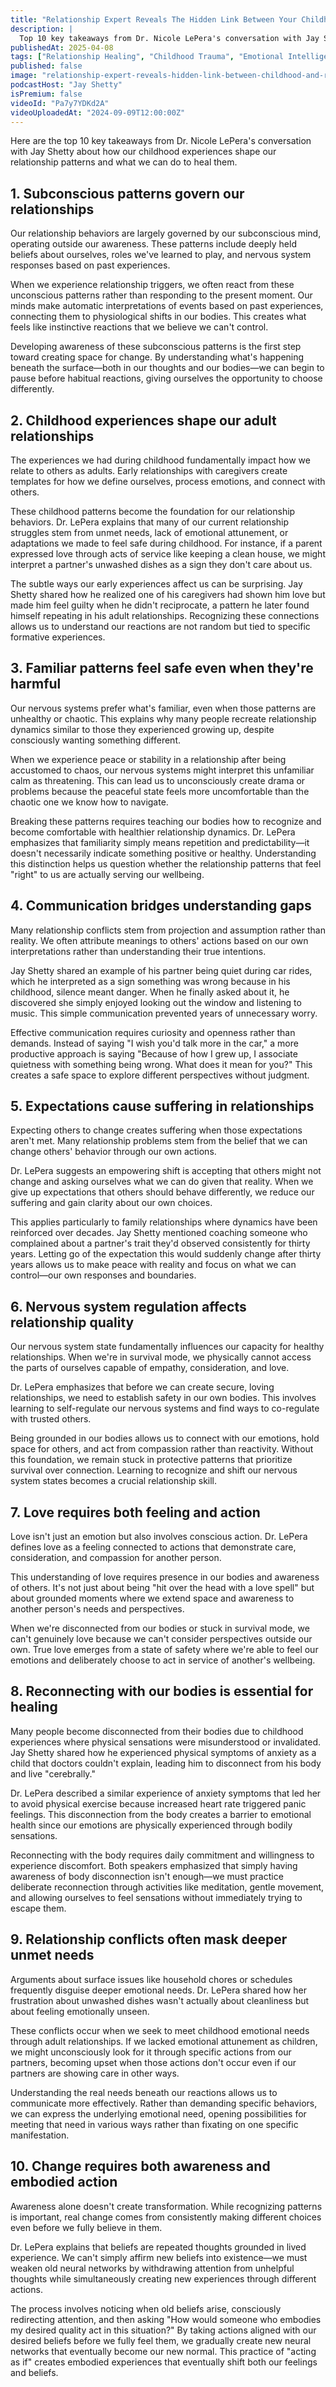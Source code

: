 ```yaml
---
title: "Relationship Expert Reveals The Hidden Link Between Your Childhood & Relationship Struggles!"
description: |
  Top 10 key takeaways from Dr. Nicole LePera's conversation with Jay Shetty about how our childhood experiences shape our relationship patterns and what we can do to heal them.
publishedAt: 2025-04-08
tags: ["Relationship Healing", "Childhood Trauma", "Emotional Intelligence"]
published: false
image: "relationship-expert-reveals-hidden-link-between-childhood-and-relationship-struggles.jpg"
podcastHost: "Jay Shetty"
isPremium: false
videoId: "Pa7y7YDKd2A"
videoUploadedAt: "2024-09-09T12:00:00Z"
---
```



<PodcastSummaryPageLayout frontmatter={frontmatter}>

Here are the top 10 key takeaways from Dr. Nicole LePera's conversation with Jay Shetty about how our childhood experiences shape our relationship patterns and what we can do to heal them.

## 1. Subconscious patterns govern our relationships

Our relationship behaviors are largely governed by our subconscious mind, operating outside our awareness. These patterns include deeply held beliefs about ourselves, roles we've learned to play, and nervous system responses based on past experiences.

When we experience relationship triggers, we often react from these unconscious patterns rather than responding to the present moment. Our minds make automatic interpretations of events based on past experiences, connecting them to physiological shifts in our bodies. This creates what feels like instinctive reactions that we believe we can't control.

Developing awareness of these subconscious patterns is the first step toward creating space for change. By understanding what's happening beneath the surface—both in our thoughts and our bodies—we can begin to pause before habitual reactions, giving ourselves the opportunity to choose differently.

## 2. Childhood experiences shape our adult relationships

The experiences we had during childhood fundamentally impact how we relate to others as adults. Early relationships with caregivers create templates for how we define ourselves, process emotions, and connect with others.

These childhood patterns become the foundation for our relationship behaviors. Dr. LePera explains that many of our current relationship struggles stem from unmet needs, lack of emotional attunement, or adaptations we made to feel safe during childhood. For instance, if a parent expressed love through acts of service like keeping a clean house, we might interpret a partner's unwashed dishes as a sign they don't care about us.

The subtle ways our early experiences affect us can be surprising. Jay Shetty shared how he realized one of his caregivers had shown him love but made him feel guilty when he didn't reciprocate, a pattern he later found himself repeating in his adult relationships. Recognizing these connections allows us to understand our reactions are not random but tied to specific formative experiences.

## 3. Familiar patterns feel safe even when they're harmful

Our nervous systems prefer what's familiar, even when those patterns are unhealthy or chaotic. This explains why many people recreate relationship dynamics similar to those they experienced growing up, despite consciously wanting something different.

When we experience peace or stability in a relationship after being accustomed to chaos, our nervous systems might interpret this unfamiliar calm as threatening. This can lead us to unconsciously create drama or problems because the peaceful state feels more uncomfortable than the chaotic one we know how to navigate.

Breaking these patterns requires teaching our bodies how to recognize and become comfortable with healthier relationship dynamics. Dr. LePera emphasizes that familiarity simply means repetition and predictability—it doesn't necessarily indicate something positive or healthy. Understanding this distinction helps us question whether the relationship patterns that feel "right" to us are actually serving our wellbeing.

## 4. Communication bridges understanding gaps

Many relationship conflicts stem from projection and assumption rather than reality. We often attribute meanings to others' actions based on our own interpretations rather than understanding their true intentions.

Jay Shetty shared an example of his partner being quiet during car rides, which he interpreted as a sign something was wrong because in his childhood, silence meant danger. When he finally asked about it, he discovered she simply enjoyed looking out the window and listening to music. This simple communication prevented years of unnecessary worry.

Effective communication requires curiosity and openness rather than demands. Instead of saying "I wish you'd talk more in the car," a more productive approach is saying "Because of how I grew up, I associate quietness with something being wrong. What does it mean for you?" This creates a safe space to explore different perspectives without judgment.

## 5. Expectations cause suffering in relationships

Expecting others to change creates suffering when those expectations aren't met. Many relationship problems stem from the belief that we can change others' behavior through our own actions.

Dr. LePera suggests an empowering shift is accepting that others might not change and asking ourselves what we can do given that reality. When we give up expectations that others should behave differently, we reduce our suffering and gain clarity about our own choices.

This applies particularly to family relationships where dynamics have been reinforced over decades. Jay Shetty mentioned coaching someone who complained about a partner's trait they'd observed consistently for thirty years. Letting go of the expectation this would suddenly change after thirty years allows us to make peace with reality and focus on what we can control—our own responses and boundaries.

## 6. Nervous system regulation affects relationship quality

Our nervous system state fundamentally influences our capacity for healthy relationships. When we're in survival mode, we physically cannot access the parts of ourselves capable of empathy, consideration, and love.

Dr. LePera emphasizes that before we can create secure, loving relationships, we need to establish safety in our own bodies. This involves learning to self-regulate our nervous systems and find ways to co-regulate with trusted others.

Being grounded in our bodies allows us to connect with our emotions, hold space for others, and act from compassion rather than reactivity. Without this foundation, we remain stuck in protective patterns that prioritize survival over connection. Learning to recognize and shift our nervous system states becomes a crucial relationship skill.

## 7. Love requires both feeling and action

Love isn't just an emotion but also involves conscious action. Dr. LePera defines love as a feeling connected to actions that demonstrate care, consideration, and compassion for another person.

This understanding of love requires presence in our bodies and awareness of others. It's not just about being "hit over the head with a love spell" but about grounded moments where we extend space and awareness to another person's needs and perspectives.

When we're disconnected from our bodies or stuck in survival mode, we can't genuinely love because we can't consider perspectives outside our own. True love emerges from a state of safety where we're able to feel our emotions and deliberately choose to act in service of another's wellbeing.

## 8. Reconnecting with our bodies is essential for healing

Many people become disconnected from their bodies due to childhood experiences where physical sensations were misunderstood or invalidated. Jay Shetty shared how he experienced physical symptoms of anxiety as a child that doctors couldn't explain, leading him to disconnect from his body and live "cerebrally."

Dr. LePera described a similar experience of anxiety symptoms that led her to avoid physical exercise because increased heart rate triggered panic feelings. This disconnection from the body creates a barrier to emotional health since our emotions are physically experienced through bodily sensations.

Reconnecting with the body requires daily commitment and willingness to experience discomfort. Both speakers emphasized that simply having awareness of body disconnection isn't enough—we must practice deliberate reconnection through activities like meditation, gentle movement, and allowing ourselves to feel sensations without immediately trying to escape them.

## 9. Relationship conflicts often mask deeper unmet needs

Arguments about surface issues like household chores or schedules frequently disguise deeper emotional needs. Dr. LePera shared how her frustration about unwashed dishes wasn't actually about cleanliness but about feeling emotionally unseen.

These conflicts occur when we seek to meet childhood emotional needs through adult relationships. If we lacked emotional attunement as children, we might unconsciously look for it through specific actions from our partners, becoming upset when those actions don't occur even if our partners are showing care in other ways.

Understanding the real needs beneath our reactions allows us to communicate more effectively. Rather than demanding specific behaviors, we can express the underlying emotional need, opening possibilities for meeting that need in various ways rather than fixating on one specific manifestation.

## 10. Change requires both awareness and embodied action

Awareness alone doesn't create transformation. While recognizing patterns is important, real change comes from consistently making different choices even before we fully believe in them.

Dr. LePera explains that beliefs are repeated thoughts grounded in lived experience. We can't simply affirm new beliefs into existence—we must weaken old neural networks by withdrawing attention from unhelpful thoughts while simultaneously creating new experiences through different actions.

The process involves noticing when old beliefs arise, consciously redirecting attention, and then asking "How would someone who embodies my desired quality act in this situation?" By taking actions aligned with our desired beliefs before we fully feel them, we gradually create new neural networks that eventually become our new normal. This practice of "acting as if" creates embodied experiences that eventually shift both our feelings and beliefs.

</PodcastSummaryPageLayout>
